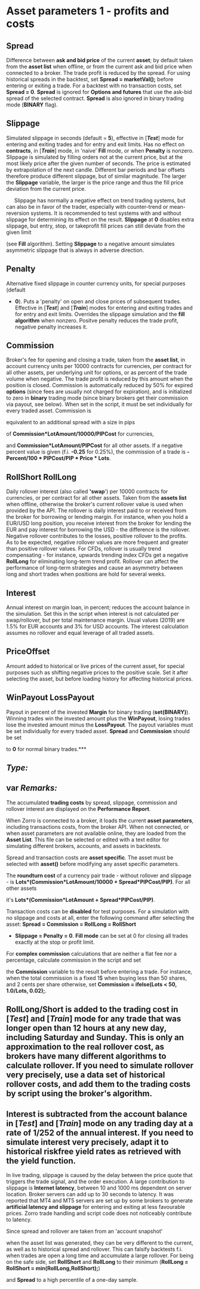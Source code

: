 # ﻿Asset parameters 1 - profits and costs 

## Spread 

Difference between **ask and bid price** of the current **asset**; by default taken from the **asset list** when offline, or from the current ask and bid price when connected to a broker. The trade profit is reduced by the spread. For using historical spreads in the backtest, set **Spread = marketVal();** before entering or exiting a trade. For a backtest with no transaction costs, set **Spread = 0**. **Spread** is ignored for **Options and futures** that use the ask-bid spread of the selected contract. **Spread** is also ignored in binary trading mode (**BINARY** flag). 

## Slippage 

Simulated slippage in seconds (default = **5**), effective in [***Test***] mode for entering and exiting trades and for entry and exit limits. Has no effect on **contracts**, in [***Train***] mode, in 'naive' **Fill** mode, or when **Penalty** is nonzero. Slippage is simulated by filling orders not at the current price, but at the most likely price after the given number of seconds. The price is estimated by extrapolation of the next candle. Different bar periods and bar offsets therefore produce different slippage, but of similar magnitude. The larger the **Slippage** variable, the larger is the price range and thus the fill price deviation from the current price. 

`   `Slippage has normally a negative effect on trend trading systems, but can also be in favor of the trader, especially with counter-trend or mean-reversion systems. It is recommended to test systems with and without slippage for determining its effect on the result. **Slippage** at **0** disables extra slippage, but entry, stop, or takeprofit fill prices can still deviate from the given limit 

(see **Fill** algorithm). Setting **Slippage** to a negative amount simulates asymmetric slippage that is always in adverse direction. 

## Penalty 

Alternative fixed slippage in counter currency units, for special purposes (default 

- **0**). Puts a 'penalty' on open and close prices of subsequent trades. Effective in [***Test***] and [***Train***] modes for entering and exiting trades and for entry and exit limits. Overrides the slippage simulation and the **fill algorithm** when nonzero. Positve penalty reduces the trade profit, negative penalty increases it.

## Commission 

Broker's fee for opening and closing a trade, taken from the **asset list**, in account currency units per 10000 contracts for currencies, per contract for all other assets, per underlying unit for options, or as percent of the trade volume when negative. The trade profit is reduced by this amount when the position is closed. Commission is automatically reduced by 50% for expired **options** (since fees are usually not charged for expiration), and is initialized to zero in **binary** trading mode (since binary brokers get their commission via payout, see below). When set in the script, it must be set individually for every traded asset. Commission is 

equivalent to an additional spread with a size in pips 

of **Commission\*LotAmount/10000/PIPCost** for currencies, 

and **Commission\*LotAmount/PIPCost** for all other assets. If a negative percent value is given (f.i. **-0.25** for 0.25%), the commission of a trade is **-Percent/100 \* PIPCost/PIP \* Price \* Lots**. 

## RollShort RollLong 

Daily rollover interest (also called **'swap**') per 10000 contracts for currencies, or per contract for all other assets. Taken from the **assets list** when offline, otherwise the broker's current rollover value is used when provided by the API. The rollover is daily interest paid to or received from the broker for borrowing or lending margin. For instance, when you hold a EUR/USD long position, you receive interest from the broker for lending the EUR and pay interest for borrowing the USD - the difference is the rollover. Negative rollover contributes to the losses, positive rollover to the profits. As to be expected, negative rollover values are more frequent and greater than positive rollover values. For CFDs, rollover is usually trend compensating - for instance, upwards trending index CFDs get a negative **RollLong** for eliminating long-term trend profit. Rollover can affect the performance of long-term strategies and cause an asymmetry between long and short trades when positions are hold for several weeks. 

## Interest 

Annual interest on margin loan, in percent; reduces the account balance in the simulation. Set this in the script when interest is not calculated per swap/rollover, but per total maintenance margin. Usual values (2019) are 1.5% for EUR accounts and 3% for USD accounts. The interest calculation assumes no rollover and equal leverage of all traded assets. 

## PriceOffset 

Amount added to historical or live prices of the current asset, for special purposes such as shifting negative prices to the positive scale. Set it after selecting the asset, but before loading history for affecting historical prices. 

## WinPayout LossPayout 

Payout in percent of the invested **Margin** for binary trading (**set(BINARY)**). Winning trades win the invested amount plus the **WinPayout**, losing trades lose the invested amount minus the **LossPayout**. The payout variables must be set individually for every traded asset. **Spread** and **Commission** should be set 

to **0** for normal binary trades.*** 

## *Type:* 

## var *Remarks:* 

The accumulated **trading costs** by spread, slippage, commission and rollover interest are displayed on the **Performance Report**. 

When Zorro is connected to a broker, it loads the current **asset       parameters**, including transactions costs, from the broker API. When not connected, or when asset parameters are not available online, they are loaded from the **Asset List**. This file can be selected or edited with a text editor for simulating different brokers, accounts, and assets in backtests. 

Spread and transaction costs are **asset specific**. The asset must be selected with **asset()** before modifying any asset specific parameters. 

The **roundturn cost** of a currency pair trade - without rollover and slippage - is **Lots\*(Commission\*LotAmount/10000 + Spread\*PIPCost/PIP)**. For all other assets 

it's **Lots\*(Commission\*LotAmount + Spread\*PIPCost/PIP)**. 

Transaction costs can be **disabled** for test purposes. For a               simulation with no slippage and costs at all, enter the following command after selecting the asset: **Spread = Commission = RollLong = RollShort** 

- **Slippage = Penalty = 0**. **Fill mode** can be set at 0 for closing all trades exactly at the stop or profit limit. 

For **complex commission** calculations that are neither a flat fee nor a percentage, calculate commission in the script and set 

the **Commission** variable to the result before entering a trade. For instance, when the total commission is a fixed 1$ when buying less than 50 shares, and 2 cents per share otherwise, set **Commission = ifelse(Lots < 50, 1.0/Lots, 0.02);**. 

## RollLong/Short is added to the trading cost in [*Test*] and [*Train*] mode for any trade that was longer open than 12 hours at any new day, including Saturday and Sunday. This is only an approximation to the real rollover cost, as brokers have many different algorithms to calculate rollover. If you need to simulate rollover very precisely, use a data set of historical rollover costs, and add them to the trading costs by script using the broker's algorithm. 

## Interest is subtracted from the account balance in [*Test*] and [*Train*] mode on any trading day at a rate of 1/252 of the annual interest.  If you need to simulate interest very precisely, adapt it to historical riskfree yield rates as retrieved with the yield function. 

In live trading, slippage is caused by the delay between the price quote that triggers the trade signal, and the order execution. A large contribution to slippage is **Internet latency**, between 10 and 1000 ms dependent on server location. Broker servers can add up to 30 seconds to latency. It was reported that MT4 and MT5 servers are set up by some brokers to generate **artificial latency and slippage** for entering and exiting at less favourable prices. Zorro trade handling and script code does not noticeably contribute to latency. 

Since spread and rollover are taken from an 'account snapshot' 

when the asset list was generated, they can be very different to the current, as well as to historical spread and rollover. This can falsify backtests f.i. when trades are open a long time and accumulate a large rollover. For being on the safe side, set **RollShort** and **RollLong** to their minimum (**RollLong = RollShort = min(RollLong,RollShort);**) 

and **Spread** to a high percentile of a one-day sample.
